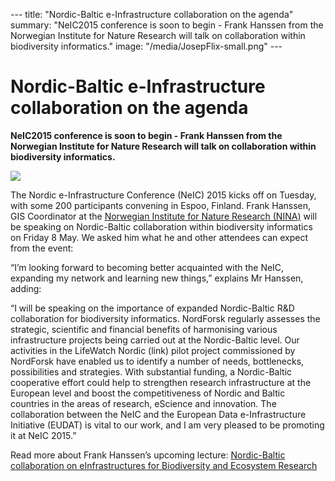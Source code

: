 ---
title: "Nordic-Baltic e-Infrastructure collaboration on the agenda"
summary: "NeIC2015 conference is soon to begin - Frank Hanssen from the Norwegian Institute for Nature Research will talk on collaboration within biodiversity informatics."
image: "/media/JosepFlix-small.png"
---
= Nordic-Baltic e-Infrastructure collaboration on the agenda =

'''NeIC2015 conference is soon to begin - Frank Hanssen from the Norwegian Institute for Nature Research will talk on collaboration within biodiversity informatics.'''

<img class="smallpic" src="/media/JosepFlix-small.png">

The Nordic e-Infrastructure Conference (NeIC) 2015 kicks off on Tuesday, with some 200 participants convening in Espoo, Finland. Frank Hanssen, GIS Coordinator at the [http://www.nina.no/english/Home Norwegian Institute for Nature Research (NINA)] will be speaking on Nordic-Baltic collaboration within biodiversity informatics on Friday 8 May. We asked him what he and other attendees can expect from the event:

“I’m looking forward to becoming better acquainted with the NeIC, expanding my network and learning new things,” explains Mr Hanssen, adding:

“I will be speaking on the importance of expanded Nordic-Baltic R&D collaboration for biodiversity informatics. NordForsk regularly assesses the strategic, scientific and financial benefits of harmonising various infrastructure projects being carried out at the Nordic-Baltic level. Our activities in the LifeWatch Nordic (link) pilot project commissioned by NordForsk have enabled us to identify a number of needs, bottlenecks, possibilities and strategies. With substantial funding, a Nordic-Baltic cooperative effort could help to strengthen research infrastructure at the European level and boost the competitiveness of Nordic and Baltic countries in the areas of research, eScience and innovation. The collaboration between the NeIC and the European Data e-Infrastructure Initiative (EUDAT) is vital to our work, and I am very pleased to be promoting it at NeIC 2015.”

Read more about Frank Hanssen’s upcoming lecture: [http://neic2015.nordforsk.org/display/NeIC2015/Nordic-+Baltic+collaboration+on+eInfrastructures+for+Biodiversity+and+Ecosystem+Research Nordic-Baltic collaboration on eInfrastructures for Biodiversity and Ecosystem Research]
